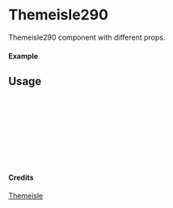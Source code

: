 
<Meta of={Themeisle290} title="Themeisle/Themeisle290" />

# Themeisle290

Themeisle290 component with different props.

#### Example

<Canvas of={Themeisle290.Primary} />

## Usage

```ts
import { Themeisle290 } from "yadl-ui";

const Example = () => {
  return (
      <Themeisle290 />
  );
};

export default Example;
```

#### Credits
[Themeisle](https://themeisle.com/illustrations/)
